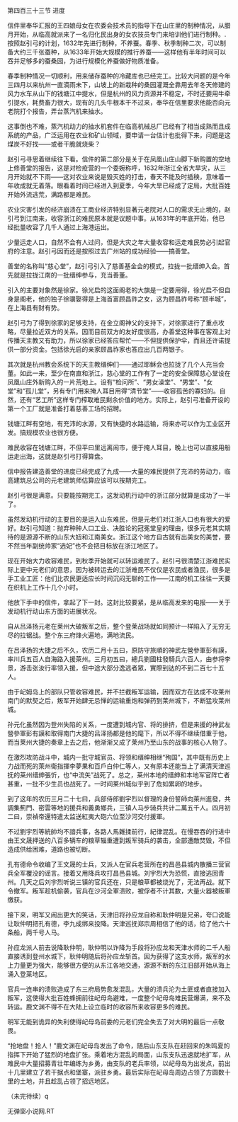 

第四百三十三节 进度

信件里奉华汇报的王四娘母女在农委会技术员的指导下在山庄里的制种情况，从腊月开始，从临高就派来了一名归化民出身的女农技员专门来培训他们进行制种。.按照赵引弓的计划，1632年先进行制种，不养蚕。春季、秋季制种二次，可以制备大约三千张蚕种，从1633年开始大规模的推行养蚕――这样他有半年时间可以吞并足够多的蚕桑园，为进行规模化养蚕做好物质准备。

春季制种情况一切顺利，用来储存蚕种的冷藏库也已经完工。比较大问题的是今年三四月以来杭州一直滴雨未下，山坡上的新栽种的桑园灌溉全靠用去年冬天修建的风力水车从山下的钱塘江中提水，但是杭州的风力资源并不稳定，不时还要用牛牵引提水，耗费畜力很大，现有的几头牛根本干不过来，奉华在信里要求他能否向元老院打个报告，弄台蒸汽机来抽水。

这事倒也不难，蒸汽机动力的抽水机套件在临高机械总厂已经有了相当成熟而且成系统的产品，广泛运用在农业和矿山领域，要申请一台估计也批得下来，问题是这煤炭不好找――或者干脆就烧柴？

赵引弓寻思着继续往下看。信件的第二部分是关于在凤凰山庄山脚下新购置的空地上修善堂的报告，这是对检疫营的一个委婉称呼，1632年浙江全省大旱灾，从三月开始就不下雨――这对农业来说是毁灭姓的打击，春天不能及时插秧，意味着一年收成就无着落。眼看着时间已经进入到夏季，今年大旱已经成了定局，大批百姓开始外流逃荒，满路都是难民。

农业灾害引发的经济崩溃在工商业经济特别显著元老院对人口的需求无止境的，赵引弓到江南来，收容浙江的难民原本就是议题中事。从1631年的年底开始，他已经批量收容了几千人通过上海港运出。

少量运走人口，自然不会有人过问，但是大灾之年大量收容和运走难民势必引起官府的注意。赵引弓因而还是按照过去广州站的成功经验――搞善堂。

善堂的名称叫“慈心堂”，赵引弓引入了慈善基金会的模式，拉拢一批缙绅入会。首先就是拉拢江南的一批缙绅参与，充当善董。

引入的主要对象然是徐家。徐光启的这面阁老的大旗是一定要用得，徐光启不但自身是阁老，他的独子徐骥娶得是上海首富顾昌祚之女，这为顾昌祚号称“顾半城”，在上海县有财有势。

赵引弓为了得到徐家的足够支持，在金立阁神父的支持下，对徐家进行了重点攻略，尽量拉近双方的关系。因而目前双方的友好度很高，办善堂这种事在客观上对传播天主教又有助力，所以徐家已经答应帮忙――不但提供保护伞，而且还许诺提供一部分资金。包括徐光启的亲家顾昌祚家也答应出几百两银子。

其次就是杭州教会系统下的天主教缙绅们――通过耶稣会也拉拢了几个人充当会董。如此一来，至少在南直和浙江，慈心堂的工作有了一定的安全保障慈心堂设在凤凰山庄外新购入的一片荒地上。设有“检问所”、“男女澡堂”、“男堂”、“女堂”和“孤儿堂”，另有专门用来掩人耳目用得“清节堂”――收容孤苦的寡妇的。自然，还有“艺工所”这样专门榨取难民剩余价值的地方。实际上，赵引弓准备开设的第一个工厂就是准备打着慈善工场的招聘。

钱塘江畔有空地，有充沛的水源，又有快捷的水路运输，将来亦可以作为工业区开发。搞规模农业也很方便。

难民收容在钱塘江畔，不但平曰里远离闹市，便于掩人耳目，晚上也可以直接用船运走出海，这就是赵引弓打得算盘。

信中报告建造善堂的进度已经完成了九成――大量的难民提供了充沛的劳动力，临高建筑总公司的元老建筑师估算应该可以按期完工。

赵引弓很是满意。只要能按期完工，这发动机行动中的浙江部分就算是成功了一半了。

虽然发动机行动的主要目的是运入山东难民，但是元老们对江浙人口也有很大的爱好。赵引弓知道：抛弃种种人口工业、决胜论的冠冕堂皇的理由，很多元老其实期待的是源源不断的山东大妞和江南美女。浙江这个地方自古就有出美女的美誉，要不然当年副统帅家“选妃”也不会把目标放在浙江地区了。

现在开始大力收容难民，到秋季开始就可以转运难民了。赵引弓很清楚江浙难民实际上更中元老们的意思，因为被转运去的江浙难民不仅仅是农民或者渔民，很多是手工业工匠：他们比农民更适应长时间沉闷无聊的工作――江南的机工往往一天要在织机上工作十几个小时。

他放下手中的信件，拿起了下一封。这封比较要紧，是从临高发来的电报――关于发动机行动山东方面的进展状况。

自从吕泽扬元老在莱州大破叛军之后，整个登莱战场就如同预计一样陷入了无穷无尽的拉锯战。整个东三府烽火遍地，满地流民。

在吕泽扬的大捷之后不久，农历二月十五曰，原防守旅順的神武左營參軍彭有謨，率川兵五百人自海路入援萊州。三月初五曰，總兵劉國柱發騎兵六百人，由参将李景，游击张汝行率领入援，但中途大部分逸逃者眾，實際到达的不到二百七十五人。

由于屺姆岛上的部队只管收容难民，并不拦截叛军运输，因而双方在达成不攻莱州南门的默契之后，叛军开始肆无忌惮的运输重炮和弹药到莱州城下，不断猛攻莱州城。

孙元化虽然因为登州失陷的关系，一度遭到城内官、将的排挤，但是来援的神武左營參軍彭有謨和取得南门大捷的吕泽扬都是他的麾下，所以不得不继续借重于他，而当莱州大捷的奏章上去之后，他渐渐又成了莱州乃至山东的战事的核心人物了。

在激烈攻防战斗中，城内一批守城官员、将领和缙绅相继“殉国”，其中既有历史上力战而死的萊州衛指揮李夢果和百戶白仲仁等人，又有原本还能当上了满清天津巡抚的莱州缙绅張忻，也“中流矢”战死了。总之，莱州本地的缙绅和本地军官阵亡者甚重，一批不少生员也战死了。一时间莱州城似乎到了危如累卵的地步。

到了这年的农历三月二十七曰，兵部侍郎劉宇烈以督理的身份誓師向萊州進發，共調集薊門、密雲等地的援兵和義勇鄉兵，三镇人马步骑兵共计二萬五千人。四月初二曰，崇禎帝還特遣太监送紅夷大砲六位至沙河交付援軍。

不过劉宇烈等統帥均不諳兵事，各路人馬雜揉前行，紀律混乱。在慢吞吞的行进中由王文晟押送的八百多辆车的粮草辎重遭到叛军骑兵的袭击，全部遭敵焚毁，不但造成供给困难，道路也被切断。

孔有德命令收编了王文晟的士兵，又派人在官兵老营所在的昌邑县城内散播三营官兵全军覆没的谣言。接着又用降兵攻打昌邑县城。刘宇烈大为恐慌，直接逃回青州。几天之后刘宇烈听说三镇的官兵还在，只是粮草都被烧光了，无法再战。就下令撤军。叛军趁机偷袭，官兵在沙河全軍溃败，被俘者不计其数，大量火器被叛軍缴获。

接下来，明军又闹出更大的笑话，天津旧将孙应龙自称和耿仲明是兄弟，夸口说能让耿仲明把孔有德，李九成绑来投降。天津巡抚郑宗周相信了他的话，给了他六十条船，两千号人马。

孙应龙派人前去说降耿仲明，耿仲明以诈降为手段将孙应龙和天津水师的二千人船直接诱到登州水城下，耿仲明随后将孙应龙斩首。因为获得了这支水师，叛军的水上力量更为强大，能够很方便的从东江各地交通，源源不断的东江旧部开始从海上涌入登莱地区。

官兵一连串的溃败造成了东三府局势愈发混乱，大量的溃兵沦为土匪或者直接加入叛军，这使得大批百姓蜂拥前往屺母岛避难，一度整个屺母岛难民营爆满，来不及转运。鹿文渊不得不在大陆上设立临时的收容所来收容更多的难民。

明军无能到诡异的失利使得屺母岛前委的元老们完全失去了对大明的最后一点敬畏。

“抢地盘！抢人！”鹿文渊在屺母岛发出了命令，随后山东支队在赶回来的朱鸣夏的指挥下开始了猛烈的地盘扩张。乘着地方混乱的局面，山东支队迅速就地扩军，从难民中大量招募青壮年编练为乡勇，由支队的老兵率领，以屺母岛为出发点，前出十几里建立了若干据点和堡寨，派驻乡勇。最后实际在屺母岛周边占领了方圆数十里的土地，并且趁乱占领了招远地区。

（未完待续）q

无弹窗小说网.RT

